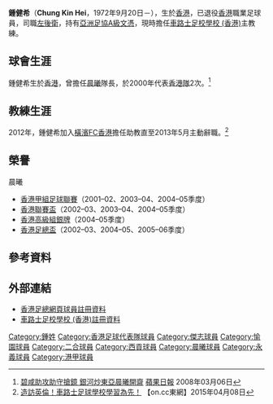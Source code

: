 {{Football player infobox
| playername  = 鍾健希 <br> Chung Kin Hei
| image       = 
| image_size  = 
| fullname    = 鍾健希
| nickname    = Q仔、Qsir
| birth_date  = {{birth date and age|1972|9|20}}
| birth_place = {{HKG-1959}}
| height      = {{height|m=1.67}}
| position    = [[左後衛|左後衛]]
| currentclub = 已退役
| clubnumber  = 
| youthyears  = 
| youthclubs  = 
| years1 = 1994–1995
| clubs1 = [[傑志體育會|傑志]]
| caps1  = 
| goals1 = 
| years2 = 1995–1997
| clubs2 = [[愉園體育會|愉園]]
| caps2  = 
| goals2 = 
| years3 = 1997–1999
| clubs3 = [[二合足球隊|二合]]
| caps3  = 
| goals3 =
| years4 = 1999–2000
| clubs4 = [[西貢朋友足球會|西貢]]
| caps4  = 
| goals4 = 
| years5 = 2000–2009
| clubs5 = [[晨曦體育會|晨曦]]
| caps5  = 
| goals5 = 0
| years6 = 2009–2010
| clubs6 = [[永義足球隊|永義]]
| caps6  = 
| goals6 = 0
| years7 =
| clubs7 = 
| caps7  = 
| goals7 = 
| years8 = 
| clubs8 = 
| caps8  = 
| goals8 = 
| nationalyears1 = 2000
| nationalteam1  = [[香港足球代表隊|香港]]
| nationalcaps1  = 2
| nationalgoals1 = 0
| manageryears1 = 2012–2013
| managerclubs1 = [[橫濱FC香港|橫濱FC香港]]（助教）
| pcupdate =
| ntupdate = 
}}

'''鍾健希'''（'''Chung Kin Hei'''，1972年9月20日－），生於[[香港|香港]]，已退役[[香港|香港]]職業足球員，司職[[左後衛|左後衛]]，持有[[亞洲足球協會|亞洲足協A級文憑]]，現時擔任[[車路士足校學校_(香港)|車路士足校學校 (香港)]]主教練。

==球會生涯==
鍾健希生於[[香港|香港]]，曾擔任[[晨曦體育會|晨曦]]隊長，於2000年代表[[香港足球代表隊|香港隊]]2次。<ref>[http://hk.apple.nextmedia.com/sports/art/20080306/10832027 碧咸助攻助守搶鏡 銀河炒東亞晨曦開齋] {{Wayback|url=http://hk.apple.nextmedia.com/sports/art/20080306/10832027 |date=20190701143112 }} [[蘋果日報_(香港)|蘋果日報]] 2008年03月06日</ref> 

==教練生涯==
2012年，鍾健希加入[[橫濱FC香港|橫濱FC香港]]擔任助教直至2013年5月主動辭職。<ref>[http://hk.on.cc/hk/bkn/cnt/sport/20150408/bkn-20150408170116003-0408_00882_001.html 造訪英倫！車路士足球學校學習為先！] {{Wayback|url=http://hk.on.cc/hk/bkn/cnt/sport/20150408/bkn-20150408170116003-0408_00882_001.html |date=20170320143424 }} 【on.cc東網】2015年04月08日</ref> 

==榮譽==
;晨曦
* [[香港甲組足球聯賽|香港甲組足球聯賽]]（2001–02、2003–04、2004–05季度）
* [[香港聯賽盃|香港聯賽盃]]（2002–03、2003–04、2004–05季度）
* [[香港高級組銀牌|香港高級組銀牌]]（2004–05季度）
* [[2009–10年香港足總盃|香港足總盃]]（2002–03、2004–05、2005–06季度）

==參考資料==
{{Reflist}}

==外部連結==
*[https://hkfa.com/ch/club/42/detail?player=126 香港足總網頁球員註冊資料] {{Wayback|url=https://hkfa.com/ch/club/42/detail?player=126 |date=20150322210020 }}
*[http://www.chelseafchk.com/zh/teamdetail.php?id=18 車路士足校學校 (香港)註冊資料] {{Wayback|url=http://www.chelseafchk.com/zh/teamdetail.php?id=18 |date=20120329105745 }}

{{DEFAULTSORT:Cheung Kin Fung}} 
[[Category:鍾姓|Category:鍾姓]]
[[Category:香港足球代表隊球員|Category:香港足球代表隊球員]]
[[Category:傑志球員|Category:傑志球員]]
[[Category:愉園球員|Category:愉園球員]]
[[Category:二合球員|Category:二合球員]]
[[Category:西貢球員|Category:西貢球員]]
[[Category:晨曦球員|Category:晨曦球員]]
[[Category:永義球員|Category:永義球員]]
[[Category:港甲球員|Category:港甲球員]]